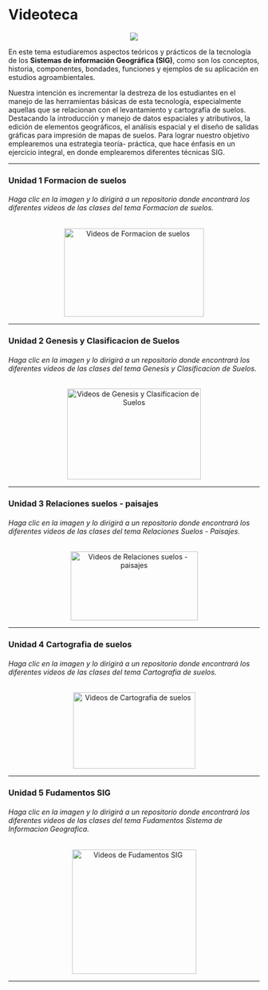 # **Videoteca** {-} 

<center>![](Imagenes/Video2.jpg)</center>

En este tema estudiaremos aspectos teóricos y prácticos de la tecnología de los **Sistemas de información Geográfica (SIG)**, como son los conceptos, historia, componentes, bondades, funciones y ejemplos de su aplicación en estudios agroambientales.

Nuestra intención es incrementar la destreza de los estudiantes en el manejo de las herramientas básicas de esta tecnología,  especialmente aquellas que se relacionan con el levantamiento y cartografía de suelos. Destacando la introducción y manejo de datos espaciales y atributivos, la edición de elementos geográficos, el análisis espacial y el diseño de  salidas gráficas para impresión de mapas de suelos. Para lograr nuestro objetivo emplearemos una estrategia teoría- práctica, que hace énfasis en un ejercicio integral, en donde emplearemos diferentes técnicas SIG.


---

### Unidad 1 Formacion de suelos {-}

###### Haga clic en la imagen y lo dirigirá a un repositorio donde encontrará los diferentes videos de las clases del tema *Formacion de suelos*.{-}

<div>
<p style = 'text-align:center;'>
<a href="https://drive.google.com/drive/folders/10g3eYCEpMitBl8C5VFd1akE13iYkuarm?usp=sharing" target="_blank" title="Videos de  Formacion de suelos"><img src="Imagenes/Factores.png" alt="Videos de  Formacion de suelos" width="280" height="177"/></a>
</p>
</div>

---

### Unidad 2 Genesis y Clasificacion de Suelos {-}

###### Haga clic en la imagen y lo dirigirá a un repositorio donde encontrará los diferentes videos de las clases del tema *Genesis y Clasificacion de Suelos*.{-}

<div>
<p style = 'text-align:center;'>
<a href="https://youtu.be/JE0vUiCQrvs" target="_blank" title="Videos de  Genesis y Clasificacion de Suelos"><img src="Imagenes/Capa_suelos3.jpg" alt="Videos de  Genesis y Clasificacion de Suelos" width="268" height="182"/></a>
</p>
</div>

---

### Unidad 3 Relaciones suelos - paisajes {-}

###### Haga clic en la imagen y lo dirigirá a un repositorio donde encontrará los diferentes videos de las clases del tema *Relaciones Suelos - Paisajes*.{-}

<div>
<p style = 'text-align:center;'>
<a href="https://drive.google.com/drive/folders/1KTbaOTmNuiQOntF1HOAtva56bOLNRMbd?usp=sharing" target="_blank" title="Videos de  Relaciones suelos - paisajes"><img src="Imagenes/Paisaje1.jpg" alt="Videos de  Relaciones suelos - paisajes" width="255" height="138"/></a>
</p>
</div>

---

### Unidad 4 Cartografia de suelos {-}

###### Haga clic en la imagen y lo dirigirá a un repositorio donde encontrará los diferentes videos de las clases del tema *Cartografia de suelos*.{-}

<div>
<p style = 'text-align:center;'>
<a href="https://youtu.be/JE0vUiCQrvs" target="_blank" title="Videos de  Cartografia de suelos"><img src="Imagenes/cartografia1.jpg" alt="Videos de  Cartografia de suelos" width="245" height="153"/></a>
</p>
</div>

---

### Unidad 5 Fudamentos SIG {-}

###### Haga clic en la imagen y lo dirigirá a un repositorio donde encontrará los diferentes videos de las clases del tema *Fudamentos Sistema de Informacion Geografica*.{-}

<div>
<p style = 'text-align:center;'>
<a href="https://youtu.be/JE0vUiCQrvs" target="_blank" title="Videos de  Fudamentos SIG"><img src="Imagenes/sig_geografia2.jpg" alt="Videos de  Fudamentos SIG" width="249" height="249"/></a>
</p>
</div>

---